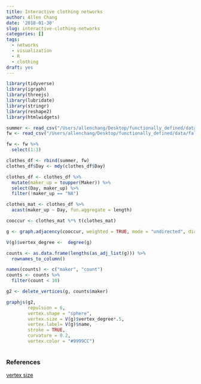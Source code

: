 ```yaml
---
title: Interactive clothing networks
author: Allen Chang
date: '2018-01-30'
slug: interactive-clothing-networks
categories: []
tags:
  - networks
  - visualization
  - R
  - clothing
draft: yes
---
```


```r
library(tidyverse)
library(igraph)
library(threejs)
library(lubridate)
library(stringr)
library(reshape2)
library(htmlwidgets)
```

```r
summer <- read_csv("/Users/allenchang/Desktop/functionally_defined/data/summer.csv")
fw <- read_csv("/Users/allenchang/Desktop/functionally_defined/data/fallwinter.csv")

fw <- fw %>%
  select(1:3)

clothes_df <- rbind(summer, fw)
clothes_df$Day <- mdy(clothes_df$Day)
```

```r
clothes_df <- clothes_df %>%
  mutate(maker_up = toupper(Maker)) %>%
  select(Day, maker_up) %>%
  filter(!maker_up == "NA")

clothes_mat <- clothes_df %>%
  acast(maker_up ~ Day, fun.aggregate = length)

cooccur <- clothes_mat %*% t(clothes_mat)

g <- graph.adjacency(cooccur, weighted = TRUE, mode = "undirected", diag = FALSE)
```

```r
V(g)$vertex_degree <-  degree(g)
```

```r
counts <- as.data.frame(lengths(as_adj_list(g))) %>%
  rownames_to_column()

names(counts) <- c("maker", "count")
counts <- counts %>%
  filter(count < 10)

g2 <- delete_vertices(g, counts$maker)
```


```r
graphjs(g2, 
        repulsion = 6, 
        vertex.shape = "sphere",
        vertex.size = V(g)$vertex_degree*.5,
        vertex.label= V(g)$name,
        stroke = TRUE,
        curvature = 0.2,
        vertex.color = "#9999CC")
        
```

### References

[vertex size](https://stackoverflow.com/questions/40181355/network-graph-using-r-node-size-based-on-number-of-connected-edges)